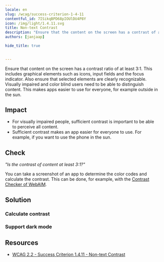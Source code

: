 ```yaml
---
locale: en
slug: /wcag/success-criterion-1-4-11
contentful_id: 7ISikqBPD68pIOUlDU4P8Y
icon: /img/light/1.4.11.svg
title: Non-text Contrast
description: "Ensure that the content on the screen has a contrast of at least 3:1 with the surrounding color."
authors: [janjaap]

hide_title: true

	
---
```


<Hero
  title="Non-text Contrast"
  icon="/img/light/1.4.11.svg"
  prefix="Success Criterion 1.4.11"
  suffix="Level AA"
/>

Ensure that content on the screen has a contrast ratio of at least 3:1. This includes graphical elements such as icons, input fields and the focus indicator. Also ensure that selected elements are clearly recognizable. Visually impaired and color blind users need to be able to distinguish content. This makes apps easier to use for everyone, for example outside in the sun.

## Impact

- For visually impaired people, sufficient contrast is important to be able to perceive all content.
- Sufficient contrast makes an app easier for everyone to use. For example, if you want to use the phone in the sun.

## Check

*"Is the contrast of content at least 3:1?"*

You can take a screenshot of an app to determine the color codes and calculate the contrast. This can be done, for example, with the [Contrast Checker of WebAIM](https://webaim.org/resources/contrastchecker/). 

## Solution

### Calculate contrast

<CodeSample id="screen-contrast" locale="en"/>

### Support dark mode

<CodeSample id="screen-dark-mode" locale="en"/>

## Resources

- [WCAG 2.2 - Success Criterion 1.4.11 - Non-text Contrast](https://www.w3.org/TR/WCAG22/#non-text-contrast)